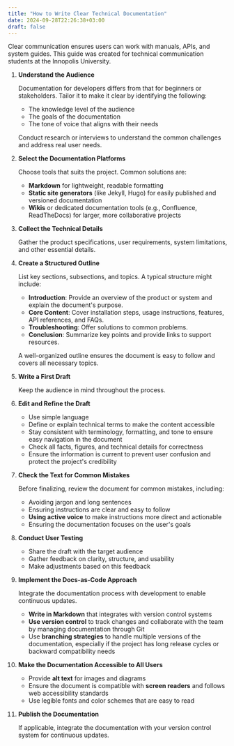 ```yaml
---
title: "How to Write Clear Technical Documentation"
date: 2024-09-28T22:26:38+03:00
draft: false
---
```


Clear communication ensures users can work with manuals, APIs, and system guides. This guide was created for technical communication students at the Innopolis University. 

1. **Understand the Audience**

   Documentation for developers differs from that for beginners or stakeholders. Tailor it to make it clear by identifying the following:

   - The knowledge level of the audience
   - The goals of the documentation
   - The tone of voice that aligns with their needs

   Conduct research or interviews to understand the common challenges and address real user needs.

2. **Select the Documentation Platforms**

   Choose tools that suits the project. Common solutions are:

   - **Markdown** for lightweight, readable formatting
   - **Static site generators** (like Jekyll, Hugo) for easily published and versioned documentation
   - **Wikis** or dedicated documentation tools (e.g., Confluence, ReadTheDocs) for larger, more collaborative projects

3. **Collect the Technical Details**

   Gather the product specifications, user requirements, system limitations, and other essential details.

4. **Create a Structured Outline**

   List key sections, subsections, and topics. A typical structure might include:

   - **Introduction**: Provide an overview of the product or system and explain the document's purpose.
   - **Core Content**: Cover installation steps, usage instructions, features, API references, and FAQs.
   - **Troubleshooting**: Offer solutions to common problems.
   - **Conclusion**: Summarize key points and provide links to support resources.

   A well-organized outline ensures the document is easy to follow and covers all necessary topics.

5. **Write a First Draft**

   Keep the audience in mind throughout the process.

6. **Edit and Refine the Draft**

   - Use simple language
   - Define or explain technical terms to make the content accessible
   - Stay consistent with terminology, formatting, and tone to ensure easy navigation in the document
   - Check all facts, figures, and technical details for correctness
   - Ensure the information is current to prevent user confusion and protect the project's credibility

7. **Check the Text for Common Mistakes**

   Before finalizing, review the document for common mistakes, including:

   - Avoiding jargon and long sentences
   - Ensuring instructions are clear and easy to follow
   - **Using active voice** to make instructions more direct and actionable
   - Ensuring the documentation focuses on the user's goals

8. **Conduct User Testing**

   - Share the draft with the target audience
   - Gather feedback on clarity, structure, and usability
   - Make adjustments based on this feedback

9. **Implement the Docs-as-Code Approach**

   Integrate the documentation process with development to enable continuous updates.

   - **Write in Markdown** that integrates with version control systems
   - **Use version control** to track changes and collaborate with the team by managing documentation through Git
   - Use **branching strategies** to handle multiple versions of the documentation, especially if the project has long release cycles or backward compatibility needs

10. **Make the Documentation Accessible to All Users**

    - Provide **alt text** for images and diagrams
    - Ensure the document is compatible with **screen readers** and follows web accessibility standards
    - Use legible fonts and color schemes that are easy to read

11. **Publish the Documentation**

    If applicable, integrate the documentation with your version control system for continuous updates.
